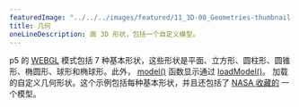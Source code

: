 ---
featuredImage: "../../../images/featured/11_3D-00_Geometries-thumbnail.png"
title: 几何
oneLineDescription: 画 3D 形状，包括一个自定义模型。
---

p5 的 
<a href="https://p5js.org/reference/#/p5/WEBGL" target="_blank">WEBGL</a> 
模式包括 7 种基本形状，这些形状是平面、立方形、圆柱形、圆锥形、椭圆形、球形和椭球形。此外， 
<a href="https://p5js.org/reference/#/p5/model" target="_blank">model()</a> 
函数显示通过 
<a href="https://p5js.org/reference/#/p5/loadModel" target="_blank">loadModel()</a>。
加载的自定义几何形状。这个示例包括每种基本形状，并且还包括了 
<a href="https://nasa3d.arc.nasa.gov/models" target="_blank">NASA 收藏的</a> 一个模型。